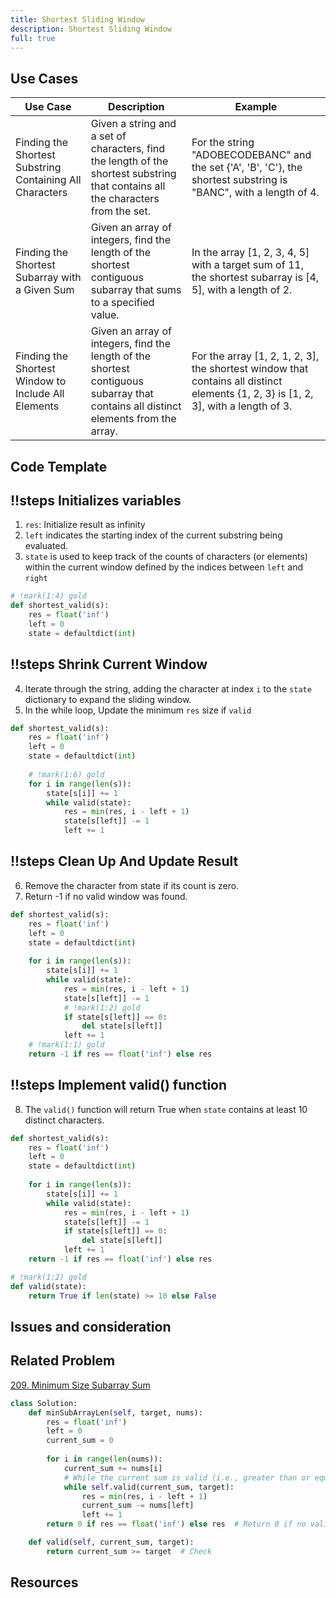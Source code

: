 ```yaml
---
title: Shortest Sliding Window
description: Shortest Sliding Window
full: true
---
```



## Use Cases

| Use Case   | Description   | Example  |
|-----------|----------------|--------|
| Finding the Shortest Substring Containing All Characters | Given a string and a set of characters, find the length of the shortest substring that contains all the characters from the set.                                     | For the string "ADOBECODEBANC" and the set {'A', 'B', 'C'}, the shortest substring is "BANC", with a length of 4.         |
| Finding the Shortest Subarray with a Given Sum | Given an array of integers, find the length of the shortest contiguous subarray that sums to a specified value.                                                       | In the array [1, 2, 3, 4, 5] with a target sum of 11, the shortest subarray is [4, 5], with a length of 2.                |
| Finding the Shortest Window to Include All Elements | Given an array of integers, find the length of the shortest contiguous subarray that contains all distinct elements from the array.                                   | For the array [1, 2, 1, 2, 3], the shortest window that contains all distinct elements {1, 2, 3} is [1, 2, 3], with a length of 3. |


## Code Template


<Scrollycoding>

## !!steps  Initializes variables
1. `res`: Initialize result as infinity
2. `left` indicates the starting index of the current substring being evaluated.
3. `state`  is used to keep track of the counts of characters (or elements) within the current window defined by the indices between `left` and `right`


```python !code
# !mark(1:4) gold
def shortest_valid(s):
    res = float('inf')
    left = 0
    state = defaultdict(int) 
```

## !!steps Shrink Current Window

4. Iterate through the string, adding the character at index `i` to the `state` dictionary to expand the sliding window.
5. In the while loop, Update the minimum `res` size if `valid`

```python !code
def shortest_valid(s):
    res = float('inf')
    left = 0
    state = defaultdict(int)
    
    # !mark(1:6) gold
    for i in range(len(s)):
        state[s[i]] += 1
        while valid(state):
            res = min(res, i - left + 1)
            state[s[left]] -= 1
            left += 1
```

## !!steps Clean Up And Update Result

6. Remove the character from state if its count is zero.
7. Return -1 if no valid window was found.

```python !code
def shortest_valid(s):
    res = float('inf')
    left = 0
    state = defaultdict(int)
    
    for i in range(len(s)):
        state[s[i]] += 1
        while valid(state):
            res = min(res, i - left + 1)
            state[s[left]] -= 1
            # !mark(1:2) gold
            if state[s[left]] == 0:
                del state[s[left]]
            left += 1
    # !mark(1:1) gold
    return -1 if res == float('inf') else res
```

## !!steps Implement valid() function

8. The `valid()` function will return True when `state` contains at least 10 distinct characters.

```python !code
def shortest_valid(s):
    res = float('inf')
    left = 0
    state = defaultdict(int)
    
    for i in range(len(s)):
        state[s[i]] += 1
        while valid(state):
            res = min(res, i - left + 1)
            state[s[left]] -= 1
            if state[s[left]] == 0:
                del state[s[left]]
            left += 1
    return -1 if res == float('inf') else res

# !mark(1:2) gold
def valid(state):
    return True if len(state) >= 10 else False
```

</Scrollycoding>

## Issues and consideration


## Related Problem
[209. Minimum Size Subarray Sum](https://leetcode.com/problems/minimum-size-subarray-sum/description/)

```python
class Solution:
    def minSubArrayLen(self, target, nums):
        res = float('inf')
        left = 0
        current_sum = 0
        
        for i in range(len(nums)):
            current_sum += nums[i]
            # While the current sum is valid (i.e., greater than or equal to target)
            while self.valid(current_sum, target):
                res = min(res, i - left + 1)
                current_sum -= nums[left]
                left += 1                 
        return 0 if res == float('inf') else res  # Return 0 if no valid subarray found

    def valid(self, current_sum, target):
        return current_sum >= target  # Check 
```

## Resources

